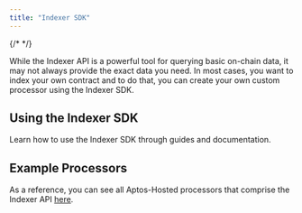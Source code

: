 ```yaml
---
title: "Indexer SDK"
---
```



{/* <IndexerBetaNotice /> */}

While the Indexer API is a powerful tool for querying basic on-chain data, it may not always provide the exact data you need.
In most cases, you want to index your own contract and to do that, you can create your own custom processor using the Indexer SDK.

## Using the Indexer SDK

Learn how to use the Indexer SDK through guides and documentation.

<CardGrid>
  <LinkCard href="/build/indexer/indexer-sdk/quickstart" title="Quickstart Guide" description="Get started with the Indexer SDK" />

  <LinkCard href="/build/indexer/indexer-sdk/documentation" title="Documentation" description="Read documentation about the Indexer SDK" />
</CardGrid>

## Example Processors

As a reference, you can see all Aptos-Hosted processors that comprise the Indexer API [here](https://github.com/aptos-labs/aptos-indexer-processors-v2).
